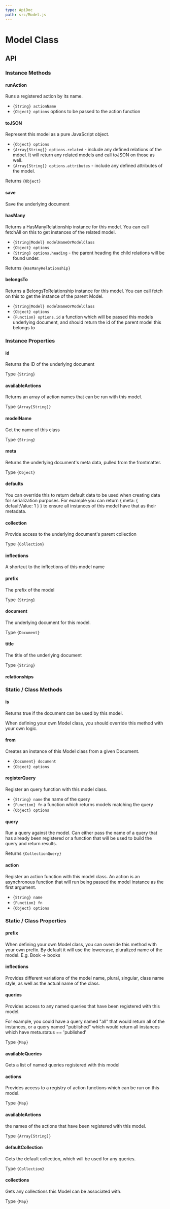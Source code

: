 ```yaml
---
type: ApiDoc
path: src/Model.js
---
```

# Model Class

## API

### Instance Methods


#### runAction

Runs a registered action by its name.
- `{String} actionName` 
- `{Object} options` options to be passed to the action function

#### toJSON

Represent this model as a pure JavaScript object.
- `{Object} options` 
- `{Array[String]} options.related` - include any defined relations of the mdoel.  It will return any related models and call toJSON on those as well.
- `{Array[String]} options.attributes` - include any defined attributes of the model.

Returns `{Object}`

#### save

Save the underlying document

#### hasMany

Returns a HasManyRelationship instance for this model.  You can call fetchAll on this to get
instances of the related model.
- `{String|Model} modelNameOrModelClass` 
- `{Object} options` 
- `{String} options.heading` - the parent heading the child relations will be found under.

Returns `{HasManyRelationship}`

#### belongsTo

Returns a BelongsToRelationship instance for this model.  You can call fetch on this to get the instance of the parent Model.
- `{String|Model} modelNameOrModelClass` 
- `{Object} options` 
- `{Function} options.id` a function which will be passed this models underlying document, and should return the id of the parent model this belongs to



### Instance Properties


#### id

Returns the ID of the underlying document

Type `{String}`

#### availableActions

Returns an array of action names that can be run with this model.

Type `{Array[String]}`

#### modelName

Get the name of this class

Type `{String}`

#### meta

Returns the underlying document's meta data, pulled from the frontmatter.

Type `{Object}`

#### defaults

You can override this to return default data to be used when creating data for serialization purposes.
For example you can return { meta: { defaultValue: 1 } } to ensure all instances of this model have that
as their metadata.

#### collection

Provide access to the underlying document's parent collection

Type `{Collection}`

#### inflections

A shortcut to the inflections of this model name

#### prefix

The prefix of the model

Type `{String}`

#### document

The underlying document for this model.

Type `{Document}`

#### title

The title of the underlying document

Type `{String}`

#### relationships



### Static / Class Methods


#### is

Returns true if the document can be used by this model.

When defining your own Model class, you should override this method with your own logic.

#### from

Creates an instance of this Model class from a given Document.
- `{Document} document` 
- `{Object} options`

#### registerQuery

Register an query function with this model class.
- `{String} name` the name of the query
- `{Function} fn` a function which returns models matching the query
- `{Object} options`

#### query

Run a query against the model.  Can either pass the name of a query that has already been registered
or a function that will be used to build the query and return results.

Returns `{CollectionQuery}`

#### action

Register an action function with this model class.  An action is an asynchronous function
that will run being passed the model instance as the first argument.
- `{String} name` 
- `{Function} fn` 
- `{Object} options`



### Static / Class Properties


#### prefix

When defining your own Model class, you can override this method with your own prefix.  By default
it will use the lowercase, pluralized name of the model.  E.g. Book -> books

#### inflections

Provides different variations of the model name, plural, singular, class name style, as well as the actual name of the class.

#### queries

Provides access to any named queries that have been registered with this model.

For example, you could have a query named "all" that would return all of the instances,
or a query named "published" which would return all instances which have meta.status == 'published'

Type `{Map}`

#### availableQueries

Gets a list of named queries registered with this model

#### actions

Provides access to a registry of action functions which can be run on this model.

Type `{Map}`

#### availableActions

the names of the actions that have been registered with this model.

Type `{Array[String]}`

#### defaultCollection

Gets the default collection, which will be used for any queries.

Type `{Collection}`

#### collections

Gets any collections this Model can be associated with.

Type `{Map}`


